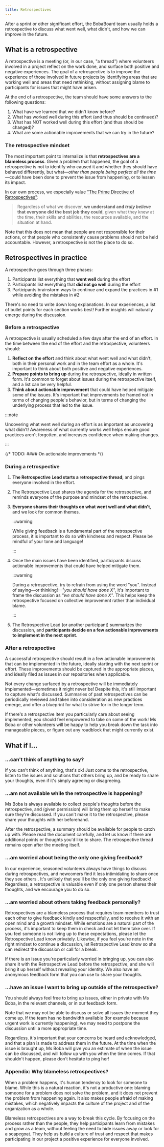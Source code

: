 ```yaml
---
title: Retrospectives
---
```



After a sprint or other significant effort, the BobaBoard team usually holds a
retrospective to discuss what went well, what didn't, and how we can improve in
the future.

## What is a retrospective

A retrospective is a meeting (or, in our case, "a thread") where volunteers
involved in a project reflect on the work done, and surface both positive and
negative experiences. The goal of a retrospective is to improve the experience
of those involved in future projects by identifying areas that are working well
and areas that need rethinking, without assigning blame to participants for
issues that might have arisen.

At the end of a retrospective, the team should have some answers to the
following questions:

1. What have we learned that we didn't know before?
2. What has worked well during this effort (and thus should be continued)?
3. What has NOT worked well during this effort (and thus should be changed)?
4. What are some actionable improvements that we can try in the future?

### The retrospective mindset

The most important point to internalize is that **retrospectives are a blameless
process**. Given a problem that happened, the goal of a retrospective is not to
identify who caused it and whether they should have behaved differently, but
what—_other than people being perfect all the time_—could have been done to
prevent the issue from happening, or to lessen its impact.

In our own process, we especially value
["The Prime Directive of Retrospectives"](https://retrospectivewiki.org/index.php?title=The_Prime_Directive):

> Regardless of what we discover, **we understand and _truly believe_ that
> everyone did the best job they could**, given what they knew at the time,
> their skills and abilities, the resources available, and the situation at
> hand.

Note that this does not mean that people are not responsible for their actions,
or that people who consistently cause problems should not be held accountable.
However, a retrospective is not the place to do so.

## Retrospectives in practice

A retrospective goes through three phases:

1. Participants list everything that **went well** during the effort
2. Participants list everything that **did not go well** during the effort
3. Participants brainstorm ways to continue and expand the practices in #1 while
   avoiding the mistakes in #2

<Aside type="tip" title="What should I bring to the retrospective?">

There's no need to write down long explanations. In our experiences, a list of
bullet points for each section works best! Further insights will naturally
emerge during the discussion.

</Aside>

### Before a retrospective

A retrospective is usually scheduled a few days after the end of an effort. In
the time between the end of the effort and the retrospective, volunteers should:

1. **Reflect on the effort** and think about what went well and what didn't,
   both in their personal work and in the team effort as a whole. It's important
   to think about both positive and negative experiences.
2. **Prepare points to bring up** during the retrospective, ideally in written
   form. It's common to forget about issues during the retrospective itself, and
   a list can be very helpful.
3. **Think about actionable improvement** that could have helped mitigate some
   of the issues. It's important that improvements be framed not in terms of
   changing people's behavior, but in terms of changing the underlying process
   that led to the issue.

:::note

Uncovering what went well during an effort is as important as uncovering what
didn't! Awareness of what currently works well helps ensure good practices
aren't forgotten, and increases confidence when making changes.

:::

{/* TODO: #### On actionable improvements */}

### During a retrospective

1. **The Retrospective Lead starts a retrospective thread**, and pings everyone
   involved in the effort.
2. The Retrospective Lead shares the agenda for the retrospective, and reminds
   everyone of the purpose and mindset of the retrospective.
3. **Everyone shares their thoughts on what went well and what didn't**, and we
   look for common themes.

   :::warning

   While giving feedback is a fundamental part of the retrospective process, it
   is important to do so with kindness and respect. Please be mindful of your
   tone and language!

   :::

4. Once the main issues have been identified, participants discuss actionable
   improvements that could have helped mitigate them.

   :::warning

   During a retrospective, try to refrain from using the word "you". Instead of
   saying—or thinking!—_"you should have done X"_, it's important to frame the
   discussion as _"we should have done X"_. This helps keep the retrospective
   focused on collective improvement rather than individual blame.

   :::

5. The Retrospective Lead (or another participant) summarizes the discussion,
   and **participants decide on a few actionable improvements to implement in
   the next sprint**.

### After a retrospective

A successful retrospective should result in a few actionable improvements that
can be implemented in the future, ideally starting with the next sprint or
effort. These improvements should be captured in the appropriate places, and
ideally filed as issues in our repositories when applicable.

Not every change surfaced by a retrospective will be immediately
implemented—sometimes it might never be! Despite this, it's still important to
capture what's discussed. Summaries of past retrospectives can be periodically
reviewed and taken into consideration as new practices emerge, and offer a
blueprint for what to strive for in the longer term.

<Aside type="tip">

If there's a retrospective item you particularly care about seeing implemented,
you should feel empowered to take on some of the work! Ms Boba or other
volunteers will be happy to help you break down the task into manageable pieces,
or figure out any roadblock that might currently exist.

</Aside>

## What if I...

### ...can't think of anything to say?

If you can't think of anything, that's ok! Just come to the retrospective,
listen to the issues and solutions that others bring up, and be ready to share
your thoughts, even if it's simply agreeing or disagreeing.

### ...am not available while the retrospective is happening?

Ms Boba is always available to collect people's thoughts before the
retrospective, and (given permission) will bring them up herself to make sure
they're discussed. If you can't make it to the retrospective, please share your
thoughts with her beforehand.

After the retrospective, a summary should be available for people to catch up
with. Please read the document carefully, and let us know if there are
additional points or thoughts you'd like to share. The retrospective thread
remains open after the meeting itself.

### ...am worried about being the only one giving feedback?

In our experience, seasoned volunteers always have things to discuss during
retrospectives, and newcomers find it less intimidating to share once they see
others . It's unlikely that you'll be the only one giving feedback! Regardless,
a retrospective is valuable even if only one person shares their thoughts, and
we encourage you to do so.

### ...am worried about others taking feedback personally?

Retrospectives are a blameless process that requires team members to trust each
other to give feedback kindly and respectfully, and to receive it with an open
mind and a growth mindset. While emotions are a natural part of the process,
it's important to keep them in check and not let them take over. If you feel
someone is not living up to these expectations, please let the Retrospective
Lead know privately. Likewise, if you feel you're note in the right mindset to
continue a discussion, let Retrospective Lead know so she can redirect the
discussion or call for a break.

If there is an issue you're particularly worried in bringing up, you can also
share it with the Retrospective Lead before the retrospective, and she will
bring it up herself without revealing your identity. We also have an anonymous
feedback form that you can use to share your thoughts.

### ...have an issue I want to bring up outside of the retrospective?

You should always feel free to bring up issues, either in private with Ms Boba,
in the relevant channels, or in our feedback form.

Note that we may not be able to discuss or solve all issues the moment they come
up. If the team has no bandwidth available (for example because urgent work is
currently happening), we may need to postpone the discussion until a more
appropriate time.

Regardless, it's important that your concerns be heard and acknowledged, and
that a plan is made to address them in the future. At the time when the issue is
brought up, Ms Boba will give you an estimate of when the issue can be
discussed, and will follow up with you when the time comes. If that shouldn't
happen, please don't hesitate to ping her!

### Appendix: Why blameless retrospectives?

When a problem happens, it's human tendency to look for someone to blame. While
this is a natural reaction, it's not a productive one: blaming someone for a
problem does not solve the problem, and it does not prevent the problem from
happening again. It also makes people afraid of making mistakes, which
negatively impacts the culture of the project and of the organization as a
whole.

Blameless retrospectives are a way to break this cycle. By focusing on the
process rather than the people, they help participants learn from mistakes and
grow as a team, without feeling the need to hide issues away or look for a
scapegoat. They help us build a culture of trust and respect that makes
participating in our project a positive experience for everyone involved.
